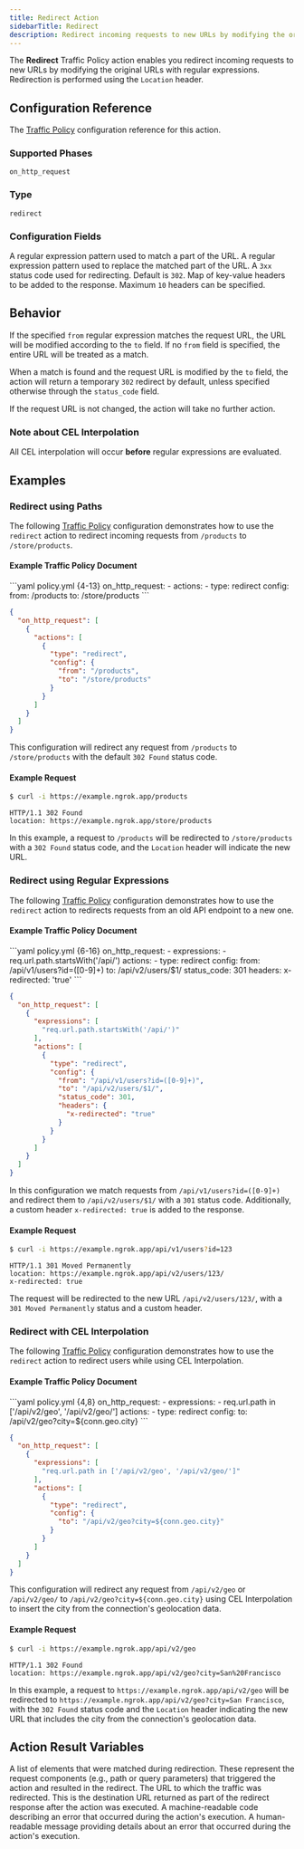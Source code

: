 ```yaml
---
title: Redirect Action
sidebarTitle: Redirect
description: Redirect incoming requests to new URLs by modifying the original URLs with regular expressions.
---
```




The **Redirect** Traffic Policy action enables you redirect incoming requests to
new URLs by modifying the original URLs with regular expressions. Redirection is
performed using the `Location` header.

## Configuration Reference

The [Traffic Policy](/docs/traffic-policy/) configuration
reference for this action.

### Supported Phases

`on_http_request`

### Type

`redirect`

### Configuration Fields

<ConfigField title="from" type="string" required={false} cel={true}>
  A regular expression pattern used to match a part of the URL.
</ConfigField>

<ConfigField title="to" type="string" required={true} cel={true}>
  A regular expression pattern used to replace the matched part of the URL.
</ConfigField>

<ConfigField title="status_code" type="integer" required={false}>
  A <code>3xx</code> status code used for redirecting. Default is <code>302</code>.
</ConfigField>

<ConfigField title="headers" type="object" required={false} cel={true}>
  Map of key-value headers to be added to the response.
  Maximum <code>10</code> headers can be specified.
</ConfigField>

## Behavior

If the specified `from` regular expression matches the request URL, the URL will
be modified according to the `to` field. If no `from` field is specified, the
entire URL will be treated as a match.

When a match is found and the request URL is modified by the `to` field, the
action will return a temporary `302` redirect by default, unless specified
otherwise through the `status_code` field.

If the request URL is not changed, the action will take no further action.

### Note about CEL Interpolation

All CEL interpolation will occur **before** regular expressions
are evaluated.

## Examples

### Redirect using Paths

The following [Traffic Policy](/docs/traffic-policy/)
configuration demonstrates how to use the `redirect` action to redirect incoming
requests from `/products` to `/store/products`.

#### Example Traffic Policy Document

<CodeGroup>
```yaml policy.yml {4-13}
on_http_request:
  - actions:
      - type: redirect
        config:
          from: /products
          to: /store/products
```

```json policy.json {5-12}
{
  "on_http_request": [
    {
      "actions": [
        {
          "type": "redirect",
          "config": {
            "from": "/products",
            "to": "/store/products"
          }
        }
      ]
    }
  ]
}
```
</CodeGroup>

This configuration will redirect any request from `/products` to `/store/products`
with the default `302 Found` status code.

#### Example Request

```bash
$ curl -i https://example.ngrok.app/products
```

```http
HTTP/1.1 302 Found
location: https://example.ngrok.app/store/products
```

In this example, a request to `/products` will be redirected to `/store/products`
with a `302 Found` status code, and the `Location` header will indicate the new
URL.


### Redirect using Regular Expressions

The following [Traffic Policy](/docs/traffic-policy/)
configuration demonstrates how to use the `redirect` action to redirects
requests from an old API endpoint to a new one.

#### Example Traffic Policy Document

<CodeGroup>
```yaml policy.yml {6-16}
on_http_request:
  - expressions:
      - req.url.path.startsWith('/api/')
    actions:
      - type: redirect
        config:
          from: /api/v1/users?id=([0-9]+)
          to: /api/v2/users/$1/
          status_code: 301
          headers:
            x-redirected: 'true'
```

```json policy.json {8-18}
{
  "on_http_request": [
    {
      "expressions": [
        "req.url.path.startsWith('/api/')"
      ],
      "actions": [
        {
          "type": "redirect",
          "config": {
            "from": "/api/v1/users?id=([0-9]+)",
            "to": "/api/v2/users/$1/",
            "status_code": 301,
            "headers": {
              "x-redirected": "true"
            }
          }
        }
      ]
    }
  ]
}
```
</CodeGroup>

In this configuration we match requests from `/api/v1/users?id=([0-9]+)` and
redirect them to `/api/v2/users/$1/` with a `301` status code. Additionally, a
custom header `x-redirected: true` is added to the response.

#### Example Request

```bash
$ curl -i https://example.ngrok.app/api/v1/users?id=123
```

```http
HTTP/1.1 301 Moved Permanently
location: https://example.ngrok.app/api/v2/users/123/
x-redirected: true
```

The request will be redirected to the new URL `/api/v2/users/123/`, with a
`301 Moved Permanently` status and a custom header.

### Redirect with CEL Interpolation

The following [Traffic Policy](/docs/traffic-policy/)
configuration demonstrates how to use the `redirect` action to redirect users
while using CEL Interpolation.

#### Example Traffic Policy Document

<CodeGroup>
```yaml policy.yml {4,8}
on_http_request:
  - expressions:
      - req.url.path in ['/api/v2/geo', '/api/v2/geo/']
    actions:
      - type: redirect
        config:
          to: /api/v2/geo?city=${conn.geo.city}
```

```json policy.json {5,11}
{
  "on_http_request": [
    {
      "expressions": [
        "req.url.path in ['/api/v2/geo', '/api/v2/geo/']"
      ],
      "actions": [
        {
          "type": "redirect",
          "config": {
            "to": "/api/v2/geo?city=${conn.geo.city}"
          }
        }
      ]
    }
  ]
}
```
</CodeGroup>

This configuration will redirect any request from `/api/v2/geo` or `/api/v2/geo/`
to `/api/v2/geo?city=${conn.geo.city}` using CEL Interpolation to insert the
city from the connection's geolocation data.

#### Example Request

```bash
$ curl -i https://example.ngrok.app/api/v2/geo
```

```http
HTTP/1.1 302 Found
location: https://example.ngrok.app/api/v2/geo?city=San%20Francisco
```

In this example, a request to `https://example.ngrok.app/api/v2/geo` will be
redirected to `https://example.ngrok.app/api/v2/geo?city=San Francisco`, with
the `302 Found` status code and the `Location` header indicating the new URL
that includes the city from the connection's geolocation data.


## Action Result Variables

<ActionVariablesDescription />

<ConfigField title="actions.ngrok.redirect.matches" type="array of strings">
  A list of elements that were matched during redirection. These represent the request components (e.g., path or query parameters) that triggered the action and resulted in the redirect.
</ConfigField>

<ConfigField title="actions.ngrok.redirect.url" type="string">
  The URL to which the traffic was redirected. This is the destination URL returned as part of the redirect response after the action was executed.
</ConfigField>

<ConfigField title="actions.ngrok.redirect.error.code" type="string">
  A machine-readable code describing an error that occurred during the action's execution.
</ConfigField>

<ConfigField title="actions.ngrok.redirect.error.message" type="string">
  A human-readable message providing details about an error that occurred during the action's execution.
</ConfigField>
